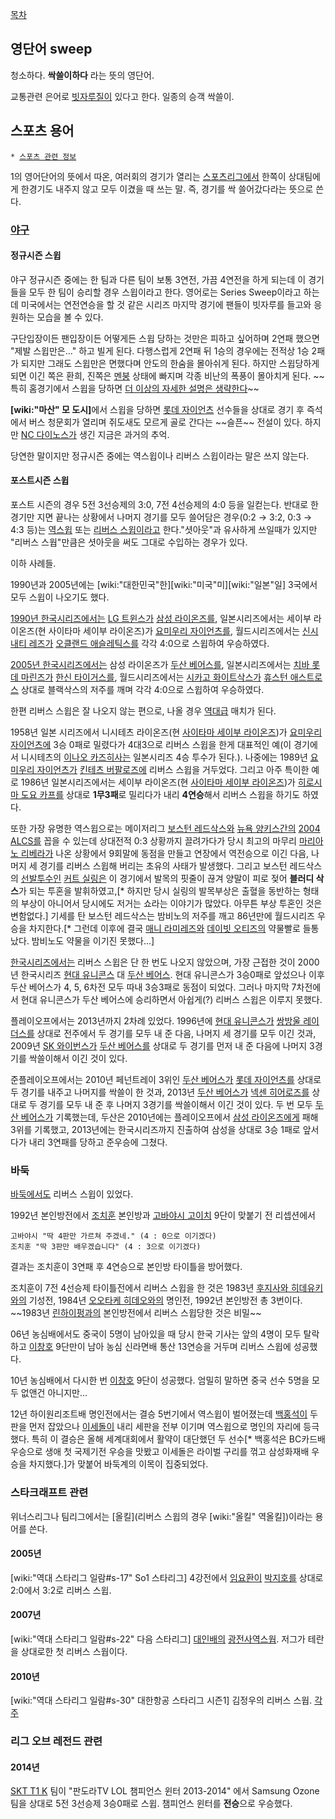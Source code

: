 [[목차]]
== 영단어 sweep ==
청소하다. '''싹쓸이하다''' 라는 뜻의 영단어.

교통관련 은어로 [[빗자루질]]이 있다고 한다. 일종의 승객 싹쓸이.

== 스포츠 용어 ==
 * [[스포츠 관련 정보]]

1의 영어단어의 뜻에서 따온, 여러회의 경기가 열리는 [[스포츠]]리그에서 한쪽이 상대팀에게 한경기도 내주지 않고 모두 이겼을 때 쓰는 말. 즉, 경기를 싹 쓸어갔다라는 뜻으로 쓴다.
=== [[야구]] ===
==== 정규시즌 스윕 ====
야구 정규시즌 중에는 한 팀과 다른 팀이 보통 3연전, 가끔 4연전을 하게 되는데 이 경기들을 모두 한 팀이 승리할 경우 스윕이라고 한다. 영어로는 Series Sweep이라고 하는데 미국에서는 연전연승을 할 것 같은 시리즈 마지막 경기에 팬들이 빗자루를 들고와 응원하는 모습을 볼 수 있다.

구단입장이든 팬입장이든 어떻게든 스윕 당하는 것만은 피하고 싶어하며 2연패 했으면 "제발 스윕만은..." 하고 빌게 된다. 다행스럽게 2연패 뒤 1승의 경우에는 전적상 1승 2패가 되지만 그래도 스윕만은 면했다며 안도의 한숨을 몰아쉬게 된다. 하지만 스윕당하게 되면 이긴 쪽은 환희, 진쪽은 [[멘붕]] 상태에 빠지며 각종 비난의 폭풍이 몰아치게 된다. ~~특히 홈경기에서 스윕을 당하면 [[더 이상의 자세한 설명은 생략한다]]~~

'''[wiki:"마산" 모 도시]'''에서 스윕을 당하면 [[롯데 자이언츠]] 선수들을 상대로 경기 후 즉석에서 버스 청문회가 열리며 쥐도새도 모르게 골로 간다는 ~~슬픈~~ 전설이 있다. 하지만 [[NC 다이노스]]가 생긴 지금은 과거의 추억.

당연한 말이지만 정규시즌 중에는 역스윕이나 리버스 스윕이라는 말은 쓰지 않는다. 

==== 포스트시즌 스윕 ====
포스트 시즌의 경우 5전 3선승제의 3:0, 7전 4선승제의 4:0 등을 일컫는다. 반대로 한 경기만 지면 끝나는 상황에서 나머지 경기를 모두 쓸어담은 경우(0:2 → 3:2, 0:3 → 4:3 등)는 [[역스윕]] 또는 [[리버스 스윕]]이라고 한다."셧아웃"과 유사하게 쓰일때가 있지만 "리버스 스웝"만큼은 셧아웃을 써도 그대로 수입하는 경우가 있다. 

이하 사례들.

1990년과 2005년에는 [wiki:"대한민국"한][wiki:"미국"미][wiki:"일본"일] 3국에서 모두 스윕이 나오기도 했다. 

[[1990년 한국시리즈]]에서는 [[LG 트윈스]]가 [[삼성 라이온즈]]를, 일본시리즈에서는 세이부 라이온즈(현 사이타마 세이부 라이온즈)가 [[요미우리 자이언츠]]를, 월드시리즈에서는 [[신시내티 레즈]]가 [[오클랜드 애슬레틱스]]를 각각 4:0으로 스윕하여 우승하였다.

[[2005년 한국시리즈]]에서는 삼성 라이온즈가 [[두산 베어스]]를, 일본시리즈에서는 [[치바 롯데 마린즈]]가 [[한신 타이거스]]를, 월드시리즈에서는 [[시카고 화이트삭스]]가 [[휴스턴 애스트로스]] 상대로 블랙삭스의 저주를 깨며 각각 4:0으로 스윕하여 우승하였다. 

한편 리버스 스윕은 잘 나오지 않는 편으로, 나올 경우 [[역대]]급 매치가 된다.

1958년 일본 시리즈에서 니시테츠 라이온즈(현 [[사이타마 세이부 라이온즈]])가 [[요미우리 자이언츠]]에 3승 0패로 밀렸다가 4대3으로 리버스 스윕을 한게 대표적인 예(이 경기에서 니시테츠의 [[이나오 카즈히사]]는 일본시리즈 4승 투수가 된다.). 나중에는 1989년 [[요미우리 자이언츠]]가 [[킨테츠 버팔로즈]]에 리버스 스윕을 거두었다. 그리고 아주 특이한 예로 1986년 일본시리즈에서는 세이부 라이온즈(현 [[사이타마 세이부 라이온즈]])가 [[히로시마 도요 카프]]를 상대로 '''1무3패'''로 밀리다가 내리 '''4연승'''해서 리버스 스윕을 하기도 하였다.

또한 가장 유명한 역스윕으로는 메이저리그 [[보스턴 레드삭스]]와 [[뉴욕 양키스]]간의 [[2004 ALCS]]를 꼽을 수 있는데 상대전적 0:3 상황까지 끌려가다가 당시 최고의 마무리 [[마리아노 리베라]]가 나온 상황에서 9회말에 동점을 만들고 연장에서 역전승으로 이긴 다음, 나머지 세 경기를 리버스 스윕해 버리는 초유의 사태가 발생했다. 그리고 보스턴 레드삭스의 [[선발투수]]인 [[커트 실링]]은 이 경기에서 발목의 핏줄이 끊겨 양말이 피로 젖어 '''블러디 삭스'''가 되는 투혼을 발휘하였고,[* 하지만 당시 실링의 발목부상은 출혈을 동반하는 형태의 부상이 아니어서 당시에도 저거는 쇼라는 이야기가 많았다. 아무튼 부상 투혼인 것은 변함없다.] 기세를 탄 보스턴 레드삭스는 밤비노의 저주를 깨고 86년만에 월드시리즈 우승을 차지한다.[* 그런데 이후에 결국 [[매니 라미레즈]]와 [[데이빗 오티즈]]의 약물빨로 들통났다. 밤비노도 약물을 이기진 못했다...]

[[한국시리즈]]에서는 리버스 스윕은 단 한 번도 나오지 않았으며, 가장 근접한 것이 2000년 한국시리즈 [[현대 유니콘스]] 대 [[두산 베어스]]. 현대 유니콘스가 3승0패로 앞섰으나 이후 두산 베어스가 4, 5, 6차전 모두 따내 3승3패로 동점이 되었다. 그러나 마지막 7차전에서 현대 유니콘스가 두산 베어스에 승리하면서 아쉽게(?) 리버스 스윕은 이루지 못했다.

플레이오프에서는 2013년까지 2차례 있었다. 1996년에 [[현대 유니콘스]]가 [[쌍방울 레이더스]]를 상대로 전주에서 두 경기를 모두 내 준 다음, 나머지 세 경기를 모두 이긴 것과, 2009년 [[SK 와이번스]]가 [[두산 베어스]]를 상대로 두 경기를 먼저 내 준 다음에 나머지 3경기를 싹쓸이해서 이긴 것이 있다.

준플레이오프에서는 2010년 페넌트레이 3위인 [[두산 베어스]]가 [[롯데 자이언츠]]를 상대로 두 경기를 내주고 나머지를 싹쓸이 한 것과, 2013년 [[두산 베어스]]가 [[넥센 히어로즈]]를 상대로 두 경기를 모두 내 준 후 나머지 3경기를 싹쓸이해서 이긴 것이 있다. 두 번 모두 [[두산 베어스]]가 기록했는데, 두산은 2010년에는 플레이오프에서 [[삼성 라이온즈]]에게 패해 3위를 기록했고, 2013년에는 한국시리즈까지 진출하여 삼성을 상대로 3승 1패로 앞서다가 내리 3연패를 당하고 준우승에 그쳤다.

=== 바둑 ===
[[바둑]]에서도 리버스 스윕이 있었다.

1992년 본인방전에서 [[조치훈]] 본인방과 [[고바야시 고이치]] 9단이 맞붙기 전 리셉션에서

 고바야시 "딱 4판만 가르쳐 주겠네." (4 : 0으로 이기겠다)
 조치훈 "딱 3판만 배우겠습니다" (4 : 3으로 이기겠다)

결과는 조치훈이 3연패 후 4연승으로 본인방 타이틀을 방어했다.

조치훈이 7전 4선승제 타이틀전에서 리버스 스윕을 한 것은 1983년 [[후지사와 히데유키]]와의 기성전, 1984년 [[오오타케 히데오]]와의 명인전, 1992년 본인방전 총 3번이다. ~~1983년 [[린하이펑]]과의 본인방전에서 리버스 스윕당한 것은 비밀~~

06년 농심배에서도 중국이 5명이 남아있을 때 당시 한국 기사는 앞의 4명이 모두 탈락하고 [[이창호]] 9단만이 남아 농심 신라면배 통산 13연승을 거두며 리버스 스윕에 성공했다.

10년 농심배에서 다시한 번 [[이창호]] 9단이 성공했다. 엄밀히 말하면 중국 선수 5명을 모두 없앤건 아니지만...

12년 하이원리조트배 명인전에서는 결승 5번기에서 역스윕이 벌어졌는데 [[백홍석]]이 두판을 먼저 잡았으나 [[이세돌]]이 내리 세판을 전부 이기며 역스윕으로 명인의 자리에 등극했다. 특히 이 결승은 올해 세계대회에서 활약이 대단했던 두 선수[* 백홍석은 BC카드배 우승으로 생애 첫 국제기전 우승을 맛봤고 이세돌은 라이벌 구리를 꺾고 삼성화재배 우승을 차지했다.]가 맞붙어 바둑계의 이목이 집중되었다.

=== 스타크래프트 관련 ===
위너스리그나 팀리그에서는 [올킬](리버스 스윕의 경우 [wiki:"올킬" 역올킬])이라는 용어를 쓴다.
==== 2005년 ====
[wiki:"역대 스타리그 일람#s-17" So1 스타리그] 4강전에서 [[임요환]]이 [[박지호]]를 상대로 2:0에서 3:2로 리버스 스윕. 

==== 2007년 ====
[wiki:"역대 스타리그 일람#s-22" 다음 스타리그] [[대인배]]의 [[광전사]]역스웝. 저그가 테란을 상대로한 첫 리버스 스웝이다.

==== 2010년 ====
[wiki:"역대 스타리그 일람#s-30" 대한항공 스타리그 시즌1] 김정우의 리버스 스웝.
[[각주]]

=== 리그 오브 레전드 관련 ===
==== 2014년 ====
[[SKT T1 K]] 팀이 "판도라TV LOL 챔피언스 윈터 2013-2014" 에서 Samsung Ozone팀을 상대로 5전 3선승제 3승0패로
스윕. 챔피언스 윈터를 '''전승'''으로 우승했다. 
